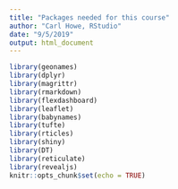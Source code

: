 ```yaml
---
title: "Packages needed for this course"
author: "Carl Howe, RStudio"
date: "9/5/2019"
output: html_document
---
```


```r
library(geonames)
library(dplyr)
library(magrittr)
library(rmarkdown)
library(flexdashboard)
library(leaflet)
library(babynames)
library(tufte)
library(rticles)
library(shiny)
library(DT)
library(reticulate)
library(revealjs)
knitr::opts_chunk$set(echo = TRUE)
```
